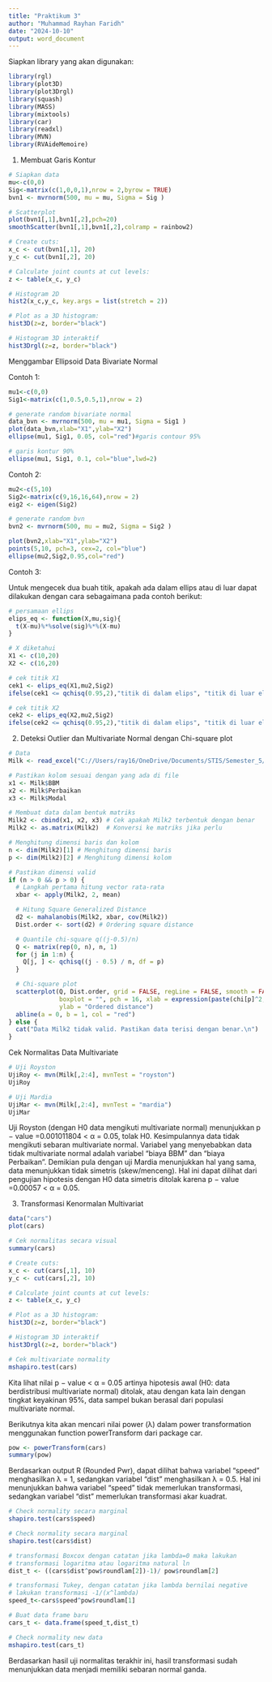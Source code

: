 ```yaml
---
title: "Praktikum 3"
author: "Muhammad Rayhan Faridh"
date: "2024-10-10"
output: word_document
---
```


Siapkan library yang akan digunakan:
```r
library(rgl)
library(plot3D)
library(plot3Drgl)
library(squash)
library(MASS)
library(mixtools)
library(car)
library(readxl)
library(MVN)
library(RVAideMemoire)
```

1. Membuat Garis Kontur
```r
# Siapkan data
mu<-c(0,0)
Sig<-matrix(c(1,0,0,1),nrow = 2,byrow = TRUE)
bvn1 <- mvrnorm(500, mu = mu, Sigma = Sig )

# Scatterplot
plot(bvn1[,1],bvn1[,2],pch=20)
smoothScatter(bvn1[,1],bvn1[,2],colramp = rainbow2)
```

```r
# Create cuts:
x_c <- cut(bvn1[,1], 20)
y_c <- cut(bvn1[,2], 20)

# Calculate joint counts at cut levels:
z <- table(x_c, y_c)

# Histogram 2D
hist2(x_c,y_c, key.args = list(stretch = 2))

# Plot as a 3D histogram:
hist3D(z=z, border="black")

# Histogram 3D interaktif
hist3Drgl(z=z, border="black")
```

Menggambar Ellipsoid Data Bivariate Normal

Contoh 1:
```r
mu1<-c(0,0)
Sig1<-matrix(c(1,0.5,0.5,1),nrow = 2)

# generate random bivariate normal
data_bvn <- mvrnorm(500, mu = mu1, Sigma = Sig1 )
plot(data_bvn,xlab="X1",ylab="X2")
ellipse(mu1, Sig1, 0.05, col="red")#garis contour 95%

# garis kontur 90%
ellipse(mu1, Sig1, 0.1, col="blue",lwd=2)
```

Contoh 2:
```r
mu2<-c(5,10)
Sig2<-matrix(c(9,16,16,64),nrow = 2)
eig2 <- eigen(Sig2)

# generate random bvn
bvn2 <- mvrnorm(500, mu = mu2, Sigma = Sig2 )

plot(bvn2,xlab="X1",ylab="X2")
points(5,10, pch=3, cex=2, col="blue")
ellipse(mu2,Sig2,0.95,col="red")
```

Contoh 3:

Untuk mengecek dua buah titik, apakah ada dalam ellips atau di luar dapat dilakukan dengan cara sebagaimana pada contoh berikut:
```r
# persamaan ellips
elips_eq <- function(X,mu,sig){
  t(X-mu)%*%solve(sig)%*%(X-mu)
}

# X diketahui
X1 <- c(10,20)
X2 <- c(16,20)

# cek titik X1
cek1 <- elips_eq(X1,mu2,Sig2)
ifelse(cek1 <= qchisq(0.95,2),"titik di dalam elips", "titik di luar elips")

# cek titik X2
cek2 <- elips_eq(X2,mu2,Sig2)
ifelse(cek2 <= qchisq(0.95,2),"titik di dalam elips", "titik di luar elips")
```

2. Deteksi Outlier dan Multivariate Normal dengan Chi-square plot
```r
# Data
Milk <- read_excel("C://Users/ray16/OneDrive/Documents/STIS/Semester_5/APG/Tugas/P3/Milk.xlsx")

# Pastikan kolom sesuai dengan yang ada di file
x1 <- Milk$BBM
x2 <- Milk$Perbaikan
x3 <- Milk$Modal

# Membuat data dalam bentuk matriks
Milk2 <- cbind(x1, x2, x3) # Cek apakah Milk2 terbentuk dengan benar
Milk2 <- as.matrix(Milk2)  # Konversi ke matriks jika perlu

# Menghitung dimensi baris dan kolom
n <- dim(Milk2)[1] # Menghitung dimensi baris
p <- dim(Milk2)[2] # Menghitung dimensi kolom

# Pastikan dimensi valid
if (n > 0 && p > 0) {
  # Langkah pertama hitung vector rata-rata
  xbar <- apply(Milk2, 2, mean)

  # Hitung Square Generalized Distance
  d2 <- mahalanobis(Milk2, xbar, cov(Milk2))
  Dist.order <- sort(d2) # Ordering square distance

  # Quantile chi-square q((j-0.5)/n)
  Q <- matrix(rep(0, n), n, 1)
  for (j in 1:n) {
    Q[j, ] <- qchisq((j - 0.5) / n, df = p)
  }

  # Chi-square plot
  scatterplot(Q, Dist.order, grid = FALSE, regLine = FALSE, smooth = FALSE,
              boxplot = "", pch = 16, xlab = expression(paste(chi[p]^2, " quantile")),
              ylab = "Ordered distance")
  abline(a = 0, b = 1, col = "red")
} else {
  cat("Data Milk2 tidak valid. Pastikan data terisi dengan benar.\n")
}
```

Cek Normalitas Data Multivariate
```r
# Uji Royston
UjiRoy <- mvn(Milk[,2:4], mvnTest = "royston")
UjiRoy

# Uji Mardia
UjiMar <- mvn(Milk[,2:4], mvnTest = "mardia")
UjiMar
```
Uji Royston (dengan H0 data mengikuti multivariate normal) menunjukkan p − value =0.001011804 < α = 0.05, tolak H0. Kesimpulannya data tidak mengikuti sebaran multivariate normal. Variabel yang menyebabkan data tidak multivariate normal adalah variabel “biaya BBM” dan “biaya Perbaikan”. Demikian pula dengan uji Mardia menunjukkan hal yang sama, data menunjukkan tidak simetris (skew/menceng). Hal ini dapat dilihat dari pengujian hipotesis dengan H0 data simetris ditolak karena p − value =0.00057 < α = 0.05.

3. Transformasi Kenormalan Multivariat
```r
data("cars")
plot(cars)

# Cek normalitas secara visual
summary(cars)

# Create cuts:
x_c <- cut(cars[,1], 10)
y_c <- cut(cars[,2], 10)

# Calculate joint counts at cut levels:
z <- table(x_c, y_c)

# Plot as a 3D histogram:
hist3D(z=z, border="black")

# Histogram 3D interaktif
hist3Drgl(z=z, border="black")

# Cek multivariate normality
mshapiro.test(cars)
```
Kita lihat nilai p − value < α = 0.05 artinya hipotesis awal (H0: data berdistribusi multivariate normal) ditolak, atau dengan kata lain dengan tingkat keyakinan 95%, data sampel bukan berasal dari populasi multivariate normal.

Berikutnya kita akan mencari nilai power (λ) dalam power transformation menggunakan function powerTransform dari package car.
```r
pow <- powerTransform(cars)
summary(pow)
```
Berdasarkan output R (Rounded Pwr), dapat dilihat bahwa variabel “speed” menghasilkan λ = 1, sedangkan variabel “dist” menghasilkan λ = 0.5. Hal ini menunjukkan bahwa variabel “speed” tidak memerlukan transformasi, sedangkan variabel “dist” memerlukan transformasi akar kuadrat.

```r
# Check normality secara marginal
shapiro.test(cars$speed)

# Check normality secara marginal
shapiro.test(cars$dist)

# transformasi Boxcox dengan catatan jika lambda=0 maka lakukan
# transformasi logaritma atau logaritma natural ln
dist_t <- ((cars$dist^pow$roundlam[2])-1)/ pow$roundlam[2]

# transformasi Tukey, dengan catatan jika lambda bernilai negative 
# lakukan transformasi -1/(x^lambda)
speed_t<-cars$speed^pow$roundlam[1]

# Buat data frame baru
cars_t <- data.frame(speed_t,dist_t)

# Check normality new data
mshapiro.test(cars_t)
```
Berdasarkan hasil uji normalitas terakhir ini, hasil transformasi sudah menunjukkan data menjadi memiliki sebaran normal ganda.